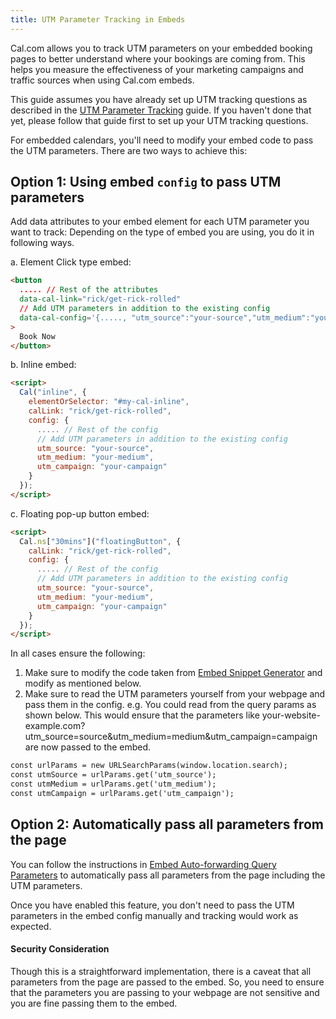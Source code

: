 ```yaml
---
title: UTM Parameter Tracking in Embeds
---
```


Cal.com allows you to track UTM parameters on your embedded booking pages to better understand where your bookings are coming from. This helps you measure the effectiveness of your marketing campaigns and traffic sources when using Cal.com embeds.

This guide assumes you have already set up UTM tracking questions as described in the [UTM Parameter Tracking](/bookings/utm-tracking) guide. If you haven't done that yet, please follow that guide first to set up your UTM tracking questions.

For embedded calendars, you'll need to modify your embed code to pass the UTM parameters. There are two ways to achieve this:

## Option 1: Using embed `config` to pass UTM parameters

Add data attributes to your embed element for each UTM parameter you want to track:
Depending on the type of embed you are using, you do it in following ways. 

a. Element Click type embed:
```html
<button 
  ..... // Rest of the attributes
  data-cal-link="rick/get-rick-rolled"
  // Add UTM parameters in addition to the existing config
  data-cal-config='{....., "utm_source":"your-source","utm_medium":"your-medium","utm_campaign":"your-campaign"}'
>
  Book Now
</button>
```

b. Inline embed:
```html
<script>
  Cal("inline", {
    elementOrSelector: "#my-cal-inline",
    calLink: "rick/get-rick-rolled",
    config: {
      ..... // Rest of the config
      // Add UTM parameters in addition to the existing config
      utm_source: "your-source",
      utm_medium: "your-medium",
      utm_campaign: "your-campaign"
    }
  });
</script>
```

c. Floating pop-up button embed:
```html
<script>
  Cal.ns["30mins"]("floatingButton", {
    calLink: "rick/get-rick-rolled",
    config: {
      ..... // Rest of the config
      // Add UTM parameters in addition to the existing config
      utm_source: "your-source",
      utm_medium: "your-medium",
      utm_campaign: "your-campaign"
    }
  });
</script>
```

In all cases ensure the following:
1. Make sure to modify the code taken from [Embed Snippet Generator](/embedding/embed-snippet-generator) and modify as mentioned below.
2. Make sure to read the UTM parameters yourself from your webpage and pass them in the config. e.g. You could read from the query params as shown below. This would ensure that the parameters like your-website-example.com?utm_source=source&utm_medium=medium&utm_campaign=campaign are now passed to the embed.

```html
const urlParams = new URLSearchParams(window.location.search);
const utmSource = urlParams.get('utm_source');
const utmMedium = urlParams.get('utm_medium');
const utmCampaign = urlParams.get('utm_campaign');
```


## Option 2: Automatically pass all parameters from the page

You can follow the instructions in [Embed Auto-forwarding Query Parameters](/embedding/embed-auto-forward-query-params) to automatically pass all parameters from the page including the UTM parameters. 

Once you have enabled this feature, you don't need to pass the UTM parameters in the embed config manually and tracking would work as expected. 

#### Security Consideration
Though this is a straightforward implementation, there is a caveat that all parameters from the page are passed to the embed. So, you need to ensure that the parameters you are passing to your webpage are not sensitive and you are fine passing them to the embed.